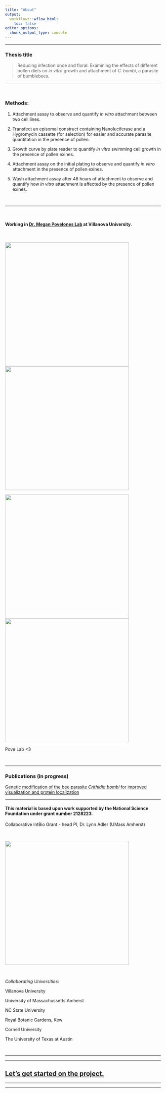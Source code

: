```yaml
---
title: "About"
output:
  workflowr::wflow_html:
    toc: false
editor_options:
  chunk_output_type: console
---
```



---

### Thesis title

> Reducing infection once and floral: Examining the effects of different pollen diets on *in vitro* growth and attachment of *C. bombi*, a parasite of bumblebees.

---

<br>

### Methods:

1. Attachment assay to observe and quantify *in vitro* attachment between two cell lines.

2. Transfect an episomal construct containing Nanoluciferase and a Hygromycin cassette (for selection) for easier and accurate parasite quantitation in the presence of pollen.

3. Growth curve by plate reader to quantify *in vitro* swimming cell growth in the presence of pollen exines.

4. Attachment assay on the initial plating to observe and quantify *in vitro* attachment in the presence of pollen exines.

5. Wash attachment assay after 48 hours of attachment to observe and quantify how *in vitro* attachment is affected by the presence of pollen exines.

<br>

---

<br>

#### Working in [Dr. Megan Povelones Lab](https://megpovelab.com/) at Villanova University.

<br>

![](assets/labpic4.png){ width=400px } ![](assets/1labpic.png){ width=400px } 

![](assets/labpic2.png){ width=400px } ![](assets/33labpic.png){ width=400px } 

Pove Lab <3

<br>


---

### Publications (in progress)

[Genetic modification of the bee parasite *Crithidia bombi* for improved visualization and protein localization](https://www.biorxiv.org/content/10.1101/2024.01.18.576273v1)


---

#### This material is based upon work supported by the National Science Foundation under grant number 2128223.


Collaborative IntBio Grant - head PI, Dr. Lynn Adler (UMass Amherst)

<br>

![](assets/intbio1.png){ width=400px }

<br>

*Collaborating Universities:*

Villanova University

University of Massachussetts Amherst

NC State University

Royal Botanic Gardens, Kew

Cornell University

The University of Texas at Austin

<br>

---

---

## [Let's get started on the project.](abstract.html)


---

---
